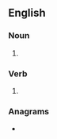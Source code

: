 ==English==

===Noun===
{{head|en|noun form}}

# {{plural of|plait|lang=en}}

===Verb===
{{head|en|verb form}}

# {{en-third-person singular of|plait}}

===Anagrams===
* {{anagrams|en|a=ailpst|Pilats|atslip|pastil|spital}}